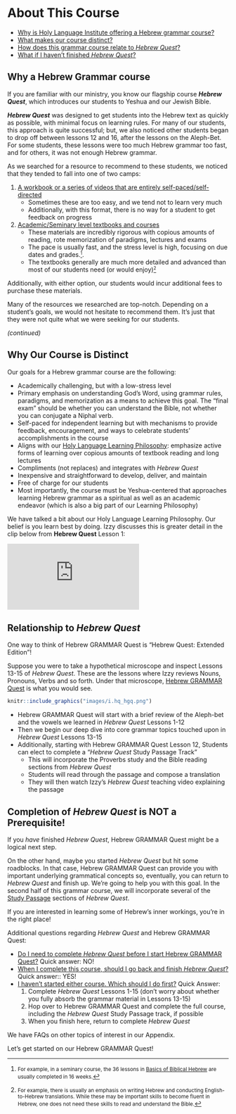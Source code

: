 # About This Course {-}

* [Why is Holy Language Institute offering a Hebrew grammar course?](#motivation)
* [What makes our course distinct?](#our_course)
* [How does this grammar course relate to _Hebrew Quest_?](#hgq_and_hq)
* [What if I haven't finished _Hebrew Quest_?](#finish_hq)


## Why a Hebrew Grammar course {- #motivation}

If you are familiar with our ministry, you know our flagship course ***Hebrew Quest***, which introduces our students to Yeshua and our Jewish Bible.

***Hebrew Quest*** was designed to get students into the Hebrew text as quickly as possible, with minimal focus on learning rules. For many of our students, this approach is quite successful; but, we also noticed other students began to drop off between lessons 12 and 16, after the lessons on the Aleph-Bet. For some students, these lessons were too much Hebrew grammar too fast, and for others, it was not enough Hebrew grammar.

As we searched for a resource to recommend to these students, we noticed that they tended to fall into one of two camps:

1. <u>A workbook or a series of videos that are entirely self-paced/self-directed</u> 
    * Sometimes these are too easy, and we tend not to learn very much
    * Additionally, with this format, there is no way for a student to get feedback on progress
    
2. <u>Academic/Seminary level textbooks and courses</u>
    * These materials are incredibly rigorous with copious amounts of reading, rote memorization of paradigms, lectures and exams
    * The pace is usually fast, and the stress level is high, focusing on due dates and grades.<small>^[<small>For example, in a seminary course, the 36 lessons in <u>Basics of Biblical Hebrew</u> are usually completed in 16 weeks.</small>]</small>.
    * The textbooks generally are much more detailed and advanced than most of our students need (or would enjoy)<small>^[<small>For example, there is usually an emphasis on writing Hebrew and conducting English-to-Hebrew translations.  While these may be important skills to become fluent in Hebrew, one does not need these skills to read and understand the Bible.</small>]</small>
   
Additionally, with either option, our students would incur additional fees to purchase these materials.

Many of the resources we researched are top-notch.  Depending on a student's goals, we would not hesitate to recommend them.  It's just that they were not quite what we were seeking for our students.

<div align="right">_(continued)_</div>

## Why Our Course is Distinct {- #our_course}

Our goals for a Hebrew grammar course are the following:

* Academically challenging, but with a low-stress level
* Primary emphasis on understanding God's Word, using grammar rules, paradigms, and memorization as a means to achieve this goal.  The "final exam" should be whether you can understand the Bible, not whether you can conjugate a Niphal verb.
* Self-paced for independent learning but with mechanisms to provide feedback, encouragement, and ways to celebrate students' accomplishments in the course
* Aligns with our [Holy Language Learning Philosophy](https://holylanguage.com/learning-philosophy.php): emphasize active forms of learning over copious amounts of textbook reading and long lectures
* Compliments (not replaces) and integrates with _Hebrew Quest_
* Inexpensive and straightforward to develop, deliver, and maintain
* Free of charge for our students
* Most importantly, the course must be Yeshua-centered that approaches learning Hebrew grammar as a spiritual as well as an academic endeavor (which is also a big part of our Learning Philosophy)

We have talked a bit about our Holy Language Learning Philosophy.  Our belief is you learn best by doing.  Izzy discusses this is greater detail in the clip below from **Hebrew Quest** Lesson 1:

<div class="container">
<iframe class="responsive-iframe" src="https://www.youtube.com/embed/Ex9mBMAqWhI?start=2823" frameborder="0"></iframe>
</div>


## Relationship to _Hebrew Quest_ {- #hgq_and_hq}

One way to think of Hebrew GRAMMAR Quest is "Hebrew Quest: Extended Edition"!

Suppose you were to take a hypothetical microscope and inspect Lessons 13-15 of _Hebrew Quest_. These are the lessons where Izzy reviews Nouns, Pronouns, Verbs and so forth.  Under that microscope, <u>Hebrew GRAMMAR Quest</u> is what you would see. 

```r

knitr::include_graphics("images/i.hq_hgq.png")
``` 

* Hebrew GRAMMAR Quest will start with a brief review of the Aleph-bet and the vowels we learned in _Hebrew Quest_ Lessons 1-12
* Then we begin our deep dive into core grammar topics touched upon in _Hebrew Quest_ Lessons 13-15
* Additionally, starting with Hebrew GRAMMAR Quest Lesson 12, Students can elect to complete a "_Hebrew Quest_ Study Passage Track"
    * This will incorporate the Proverbs study and the Bible reading sections from _Hebrew Quest_
    * Students will read through the passage and compose a translation
    * They will then watch Izzy's _Hebrew Quest_ teaching video explaining the passage

## Completion of _Hebrew Quest_ is NOT a Prerequisite! {- #finish_hq}

If you _have_ finished _Hebrew Quest_, Hebrew GRAMMAR Quest might be a logical next step.  

On the other hand, maybe you started _Hebrew Quest_ but hit some roadblocks.  In that case, Hebrew GRAMMAR Quest can provide you with important underlying grammatical concepts so, eventually, you can return to _Hebrew Quest_ and finish up.  We're going to help you with this goal. In the second half of this grammar course, we will incorporate several of the [Study Passage](https://holylanguage.com/ot-readings.html) sections of _Hebrew Quest_.  

::: {.box .map}
If you are interested in learning some of Hebrew's inner workings, you’re in the right place!
:::

Additional questions regarding _Hebrew Quest_ and Hebrew GRAMMAR Quest:

* [Do I need to complete _Hebrew Quest_ before I start Hebrew GRAMMAR Quest?](#complete_hq_first) Quick answer: NO!
* [When I complete this course, should I go back and finish _Hebrew Quest_?](#need_to_finish_hq) Quick answer:: YES!
*  [I haven't started either course.  Which should I do first?](#which_first) Quick Answer: 
    1. Complete _Hebrew Quest_ Lessons 1-15 (don't worry about whether you fully absorb the grammar material in Lessons 13-15)
    2. Hop over to Hebrew GRAMMAR Quest and complete the full course, including the _Hebrew Quest_ Study Passage track, if possible
    3. When you finish here, return to complete _Hebrew Quest_
    
We have FAQs on other topics of interest in our Appendix.

::: {.box .map}
Let's get started on our Hebrew GRAMMAR Quest!
:::
